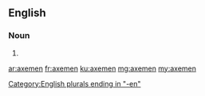 ==English==

===Noun===
{{head|en|plural}}

# {{plural of|axeman|lang=en|nocat=1}}

[[Category:English plurals ending in "-en"]]

[[ar:axemen]]
[[fr:axemen]]
[[ku:axemen]]
[[mg:axemen]]
[[my:axemen]]